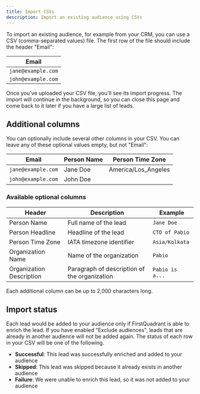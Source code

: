 ```yaml
---
title: Import CSVs
description: Import an existing audience using CSVs
---
```


To import an existing audience, for example from your CRM, you can use a CSV (comma-separated values) file. The first row of the file should include the header "Email":

| Email              |
| ------------------ |
| `jane@example.com` |
| `john@example.com` |

Once you've uploaded your CSV file, you'll see its import progress. The import will continue in the background, so you can close this page and come back to it later if you have a large list of leads.

## Additional columns

You can optionally include several other columns in your CSV. You can leave any of these optional values empty, but not "Email":

| Email              | Person Name | Person Time Zone    |
| ------------------ | ----------- | ------------------- |
| `jane@example.com` | Jane Doe    | America/Los_Angeles |
| `john@example.com` | John Doe    |

### Available optional columns

| Header                   | Description                                  | Example         |
| ------------------------ | -------------------------------------------- | --------------- |
| Person Name              | Full name of the lead                        | `Jane Doe`      |
| Person Headline          | Headline of the lead                         | `CTO of Pabio`  |
| Person Time Zone         | IATA timezone identifier                     | `Asia/Kolkata`  |
| Organization Name        | Name of the organization                     | `Pabio`         |
| Organization Description | Paragraph of description of the organization | `Pabio is a...` |

Each additional column can be up to 2,000 characters long.

## Import status

Each lead would be added to your audience only if FirstQuadrant is able to enrich the lead. If you have enabled "Exclude audiences", leads that are already in another audience will not be added again. The status of each row in your CSV will be one of the following.

- **Successful**: This lead was successfully enriched and added to your audience
- **Skipped**: This lead was skipped because it already exists in another audience
- **Failure**: We were unable to enrich this lead, so it was not added to your audience
